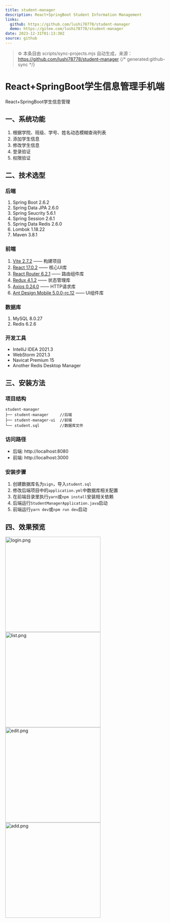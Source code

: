 ```yaml
---
title: student-manager
description: React+SpringBoot Student Information Management
links:
  github: https://github.com/lushi78778/student-manager
  demo: https://gitee.com/lushi78778/student-manager
date: 2023-12-31T01:13:30Z
source: github
---
```


> ⚙️ 本条目由 scripts/sync-projects.mjs 自动生成，来源：https://github.com/lushi78778/student-manager
{/* generated:github-sync */}

# React+SpringBoot学生信息管理手机端

React+SpringBoot学生信息管理

## 一、系统功能
1. 根据学院、班级、学号、姓名动态模糊查询列表
2. 添加学生信息
3. 修改学生信息
4. 登录验证
5. 权限验证

## 二、技术选型
### 后端
1. Spring Boot 2.6.2
2. Spring Data JPA 2.6.0
3. Spring Seucrity 5.6.1
4. Spring Session 2.6.1
5. Spring Data Redis 2.6.0
6. Lombok 1.18.22
7. Maven 3.8.1

### 前端
1. [Vite 2.7.2](https://vitejs.cn/) —— 构建项目
2. [React 17.0.2](https://react.docschina.org/) —— 核心UI库
3. [React Router 6.2.1](https://reactrouter.com/) —— 路由组件库
4. [Redux 4.1.2](http://cn.redux.js.org/) —— 状态管理库
5. [Axios 0.24.0](http://www.axios-js.com/) —— HTTP请求库
6. [Ant Design Mobile 5.0.0-rc.12](https://mobile.ant.design/zh) —— UI组件库

### 数据库
1. MySQL 8.0.27
2. Redis 6.2.6

### 开发工具
- IntelliJ IDEA 2021.3
- WebStorm 2021.3
- Navicat Premium 15
- Another Redis Desktop Manager

## 三、安装方法
### 项目结构
```
student-manager
├── student-manager     //后端
├── student-manager-ui  //前端
└── student.sql         //数据库文件
```
### 访问路径
- 后端: http://localhost:8080
- 前端: http://localhost:3000
### 安装步骤

1. 创建数据库名为`sign`，导入`student.sql`
2. 修改后端项目中的`application.yml`中数据库相关配置
3. 在前端目录里执行`yarn`或`npm install`安装相关依赖
4. 后端运行`StudentManagerApplication.java`启动
5. 前端运行`yarn dev`或`npm run dev`启动

## 四、效果预览
<img src="https://s2.loli.net/2022/01/09/1OA7FeaYMbVRTZs.png" alt="login.png" style="width:300px;" />
<img src="https://s2.loli.net/2022/01/09/8psHjLtBwuaSmO1.png" alt="list.png" style="width:300px" />
<img src="https://s2.loli.net/2022/01/09/aYFXbS7RcdnT5WB.png" alt="edit.png" style="width:300px" />
<img src="https://s2.loli.net/2022/01/09/Zm3MUda8x2ps9PO.png" alt="add.png" style="width:300px" />
